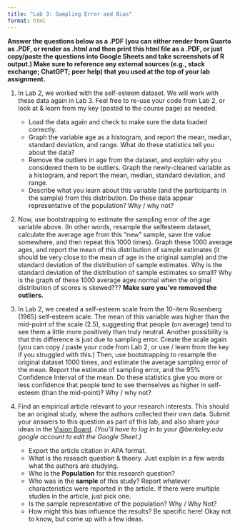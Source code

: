 ```yaml
---
title: "Lab 3: Sampling Error and Bias"
format: html
---
```


**Answer the questions below as a .PDF (you can either render from Quarto as .PDF, or render as .html and then print this html file as a .PDF, or just copy/paste the questions into Google Sheets and take screenshots of R output.) Make sure to reference any external sources (e.g., stack exchange; ChatGPT; peer help) that you used at the top of your lab assignment.**

1.  In Lab 2, we worked with the self-esteem dataset. We will work with these data again in Lab 3. Feel free to re-use your code from Lab 2, or look at & learn from my key (posted to the course page) as needed.

    -   Load the data again and check to make sure the data loaded correctly.
    -   Graph the variable age as a histogram, and report the mean, median, standard deviation, and range. What do these statistics tell you about the data?
    -   Remove the outliers in age from the dataset, and explain why you considered them to be outliers. Graph the newly-cleaned variable as a histogram, and report the mean, median, standard deviation, and range.
    -   Describe what you learn about this variable (and the participants in the sample) from this distribution. Do these data appear representative of the population? Why / why not?

2.  Now, use bootstrapping to estimate the sampling error of the age variable above. (In other words, resample the selfesteem dataset, calculate the average age from this "new" sample, save the value somewhere, and then repeat this 1000 times). Graph these 1000 average ages, and report the mean of this distribution of sample estimates (it should be very close to the mean of age in the original sample) and the standard deviation of the distribution of sample estimates. Why is the standard deviation of the distribution of sample estimates so small? Why is the graph of these 1000 average ages normal when the original distribution of scores is skewed??? **Make sure you've removed the outliers.**

3.  In Lab 2, we created a self-esteem scale from the 10-item Rosenberg (1965) self-esteem scale. The mean of this variable was higher than the mid-point of the scale (2.5), suggesting that people (on average) tend to see them a little more positively than truly neutral. Another possibility is that this difference is just due to sampling error. Create the scale again (you can copy / paste your code from Lab 2, or use / learn from the key if you struggled with this.) Then, use bootstrapping to resample the original dataset 1000 times, and estimate the average sampling error of the mean. Report the estimate of sampling error, and the 95% Confidence Interval of the mean. Do these statistics give you more or less confidence that people tend to see themselves as higher in self-esteem (than the mid-point)? Why / why not?

4.  Find an empirical article relevant to your research interests. This should be an original study, where the authors collected their own data. Submit your answers to this question as part of this lab, and also share your ideas in the [Vision Board](https://docs.google.com/spreadsheets/d/1VB7Ut1NW_g5cOVbcC0ofNGHCTc4O7dHN6ECej9k-iGM/edit?usp=sharing). *(You'll have to log in to your @berkeley.edu google account to edit the Google Sheet.)*

    -   Export the article citation in APA format.
    -   What is the reseach question & theory. Just explain in a few words what the authors are studying.
    -   Who is the **Population** for this research question?
    -   Who was in the **sample** of this study? Report whatever characteristics were reported in the article. If there were multiple studies in the article, just pick one.
    -   Is the sample representative of the population? Why / Why Not?
    -   How might this bias influence the results? Be specific here! Okay not to know, but come up with a few ideas.
